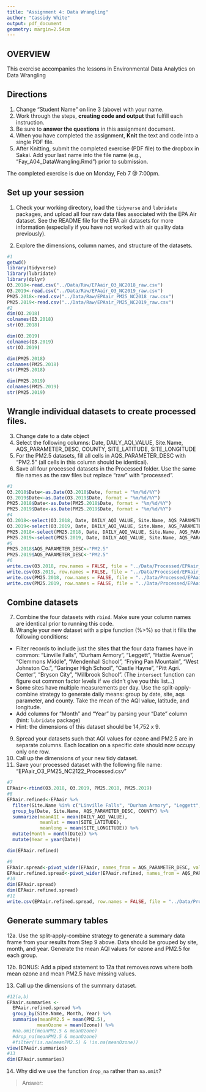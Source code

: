 ```yaml
---
title: "Assignment 4: Data Wrangling"
author: "Cassidy White"
output: pdf_document
geometry: margin=2.54cm
---
```


## OVERVIEW

This exercise accompanies the lessons in Environmental Data Analytics on Data Wrangling 

## Directions
1. Change "Student Name" on line 3 (above) with your name.
2. Work through the steps, **creating code and output** that fulfill each instruction.
3. Be sure to **answer the questions** in this assignment document.
4. When you have completed the assignment, **Knit** the text and code into a single PDF file.
5. After Knitting, submit the completed exercise (PDF file) to the dropbox in Sakai. Add your last name into the file name (e.g., "Fay_A04_DataWrangling.Rmd") prior to submission.

The completed exercise is due on Monday, Feb 7 @ 7:00pm.

## Set up your session 
1. Check your working directory, load the `tidyverse` and `lubridate` packages, and upload all four raw data files associated with the EPA Air dataset. See the README file for the EPA air datasets for more information (especially if you have not worked with air quality data previously). 

2. Explore the dimensions, column names, and structure of the datasets. 

```r
#1
getwd()
library(tidyverse)
library(lubridate)
library(dplyr)
O3.2018<-read.csv("../Data/Raw/EPAair_O3_NC2018_raw.csv")
O3.2019<-read.csv("../Data/Raw/EPAair_O3_NC2019_raw.csv")
PM25.2018<-read.csv("../Data/Raw/EPAair_PM25_NC2018_raw.csv")
PM25.2019<-read.csv("../Data/Raw/EPAair_PM25_NC2019_raw.csv")
#2
dim(O3.2018)
colnames(O3.2018)
str(O3.2018)

dim(O3.2019)
colnames(O3.2019)
str(O3.2019)

dim(PM25.2018)
colnames(PM25.2018)
str(PM25.2018)

dim(PM25.2019)
colnames(PM25.2019)
str(PM25.2019)
```

## Wrangle individual datasets to create processed files.
3. Change date to a date object
4. Select the following columns: Date, DAILY_AQI_VALUE, Site.Name, AQS_PARAMETER_DESC, COUNTY, SITE_LATITUDE, SITE_LONGITUDE
5. For the PM2.5 datasets, fill all cells in AQS_PARAMETER_DESC with "PM2.5" (all cells in this column should be identical).
6. Save all four processed datasets in the Processed folder. Use the same file names as the raw files but replace "raw" with "processed".

```r
#3
O3.2018$Date<-as.Date(O3.2018$Date, format = "%m/%d/%Y")
O3.2019$Date<-as.Date(O3.2019$Date, format = "%m/%d/%Y")
PM25.2018$Date<-as.Date(PM25.2018$Date, format = "%m/%d/%Y")
PM25.2019$Date<-as.Date(PM25.2019$Date, format = "%m/%d/%Y")
#4
O3.2018<-select(O3.2018, Date, DAILY_AQI_VALUE, Site.Name, AQS_PARAMETER_DESC, COUNTY, SITE_LATITUDE, SITE_LONGITUDE)
O3.2019<-select(O3.2019, Date, DAILY_AQI_VALUE, Site.Name, AQS_PARAMETER_DESC, COUNTY, SITE_LATITUDE, SITE_LONGITUDE)
PM25.2018<-select(PM25.2018, Date, DAILY_AQI_VALUE, Site.Name, AQS_PARAMETER_DESC, COUNTY, SITE_LATITUDE, SITE_LONGITUDE)
PM25.2019<-select(PM25.2019, Date, DAILY_AQI_VALUE, Site.Name, AQS_PARAMETER_DESC, COUNTY, SITE_LATITUDE, SITE_LONGITUDE)
#5
PM25.2018$AQS_PARAMETER_DESC<-"PM2.5"
PM25.2019$AQS_PARAMETER_DESC<-"PM2.5"
#6
write.csv(O3.2018, row.names = FALSE, file = "../Data/Processed/EPAair_O3_NC2018.processed.csv")
write.csv(O3.2019, row.names = FALSE, file = "../Data/Processed/EPAair_O3_NC2019.processed.csv")
write.csv(PM25.2018, row.names = FALSE, file = "../Data/Processed/EPAair_PM25_NC2018.processed.csv")
write.csv(PM25.2019, row.names = FALSE, file = "../Data/Processed/EPAair_PM25_NC2019.processed.csv")
```


## Combine datasets
7. Combine the four datasets with `rbind`. Make sure your column names are identical prior to running this code. 
8. Wrangle your new dataset with a pipe function (%>%) so that it fills the following conditions: 

* Filter records to include just the sites that the four data frames have in common: "Linville Falls", "Durham Armory", "Leggett", "Hattie Avenue", "Clemmons Middle", "Mendenhall School", "Frying Pan Mountain", "West Johnston Co.", "Garinger High School", "Castle Hayne", "Pitt Agri. Center", "Bryson City", "Millbrook School". (The `intersect` function can figure out common factor levels if we didn't give you this list...)
* Some sites have multiple measurements per day. Use the split-apply-combine strategy to generate daily means: group by date, site, aqs parameter, and county. Take the mean of the AQI value, latitude, and longitude.
* Add columns for "Month" and "Year" by parsing your "Date" column (hint: `lubridate` package)
* Hint: the dimensions of this dataset should be 14,752 x 9.

9. Spread your datasets such that AQI values for ozone and PM2.5 are in separate columns. Each location on a specific date should now occupy only one row.
10. Call up the dimensions of your new tidy dataset.
11. Save your processed dataset with the following file name: "EPAair_O3_PM25_NC2122_Processed.csv"

```r
#7
EPAair<-rbind(O3.2018, O3.2019, PM25.2018, PM25.2019)
#8
EPAair.refined<-EPAair %>%
  filter(Site.Name %in% c("Linville Falls", "Durham Armory", "Leggett", "Hattie Avenue", "Clemmons Middle", "Mendenhall School", "Frying Pan Mountain", "West Johnston Co.", "Garinger High School", "Castle Hayne", "Pitt Agri. Center", "Bryson City", "Millbrook School")) %>%
  group_by(Date, Site.Name, AQS_PARAMETER_DESC, COUNTY) %>%
  summarize(meanAQI = mean(DAILY_AQI_VALUE),
            meanlat = mean(SITE_LATITUDE),
            meanlong = mean(SITE_LONGITUDE)) %>%
  mutate(Month = month(Date)) %>% 
  mutate(Year = year(Date))

dim(EPAair.refined)

#9
EPAair.spread<-pivot_wider(EPAair, names_from = AQS_PARAMETER_DESC, values_from = DAILY_AQI_VALUE)
EPAair.refined.spread<-pivot_wider(EPAair.refined, names_from = AQS_PARAMETER_DESC, values_from = meanAQI)
#10
dim(EPAair.spread)
dim(EPAair.refined.spread)
#11
write.csv(EPAair.refined.spread, row.names = FALSE, file = "../Data/Processed/EPAair_O3_PM25_NC2122_Processed.csv")
```


## Generate summary tables
12a. Use the split-apply-combine strategy to generate a summary data frame from your results from Step 9 above. Data should be grouped by site, month, and year. Generate the mean AQI values for ozone and PM2.5 for each group. 

12b. BONUS: Add a piped statement to 12a that removes rows where both mean ozone and mean PM2.5 have missing values. 

13. Call up the dimensions of the summary dataset.


```r
#12(a,b)
EPAair.summaries <- 
  EPAair.refined.spread %>%
  group_by(Site.Name, Month, Year) %>%
  summarise(meanPM2.5 = mean(PM2.5), 
           meanOzone = mean(Ozone)) %>%
  #na.omit(meanPM2.5 & meanOzone)
  #drop_na(meanPM2.5 & meanOzone)
  #filter(!is.na(meanPM2.5) & !is.na(meanOzone))
view(EPAair.summaries)
#13
dim(EPAair.summaries)
```

14. Why did we use the function `drop_na` rather than `na.omit`?

> Answer: 
